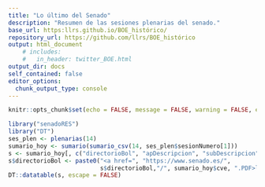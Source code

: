 ```yaml
---
title: "Lo último del Senado"
description: "Resumen de las sesiones plenarias del senado."
base_url: https:llrs.github.io/BOE_histórico/
repository_url: https://github.com/llrs/BOE_histórico
output: html_document
    # includes:
    #   in_header: twitter_BOE.html
output_dir: docs
self_contained: false
editor_options: 
  chunk_output_type: console
---
```


```r
knitr::opts_chunk$set(echo = FALSE, message = FALSE, warning = FALSE, error = FALSE, include = TRUE)
```

```r
library("senadoRES")
library("DT")
ses_plen <- plenarias(14)
sumario_hoy <- sumario(sumario_csv(14, ses_plen$sesionNumero[1]))
s <- sumario_hoy[, c("directorioBol", "apDescripcion", "subDescripcion", "objeto", "fase")]
s$directorioBol <- paste0("<a href=", "https://www.senado.es/",
                          s$directorioBol,"/", sumario_hoy$cve, ".PDF>link</a>")
DT::datatable(s, escape = FALSE)
```
